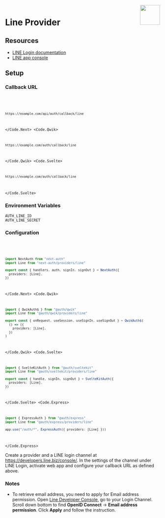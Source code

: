 
<img align="right" src="/img/providers/line.svg" height="64" width="64" />

# Line Provider

## Resources

- [LINE Login documentation](https://developers.line.biz/en/docs/line-login/integrate-line-login/)
- [LINE app console](https://developers.line.biz/console/)

## Setup

### Callback URL

<Code>
  <Code.Next>

```bash
https://example.com/api/auth/callback/line
```

  </Code.Next>
  <Code.Qwik>

```bash
https://example.com/auth/callback/line
```

  </Code.Qwik>
  <Code.Svelte>

```bash
https://example.com/auth/callback/line
```

  </Code.Svelte>
</Code>

### Environment Variables

```
AUTH_LINE_ID
AUTH_LINE_SECRET
```

### Configuration

<Code>
  <Code.Next>

```ts filename="/auth.ts"
import NextAuth from "next-auth"
import Line from "next-auth/providers/line"

export const { handlers, auth, signIn, signOut } = NextAuth({
  providers: [Line],
})
```

  </Code.Next>
  <Code.Qwik>
  
```ts filename="/src/routes/plugin@auth.ts"
import { QwikAuth$ } from "@auth/qwik"
import Line from "@auth/qwik/providers/line"

export const { onRequest, useSession, useSignIn, useSignOut } = QwikAuth$(
  () => ({
    providers: [Line],
  })
)
```

  </Code.Qwik>
  <Code.Svelte>

```ts filename="/src/auth.ts"
import { SvelteKitAuth } from "@auth/sveltekit"
import Line from "@auth/sveltekit/providers/line"

export const { handle, signIn, signOut } = SvelteKitAuth({
  providers: [Line],
})
```

  </Code.Svelte>
  <Code.Express>

```ts filename="/src/app.ts"
import { ExpressAuth } from "@auth/express"
import Line from "@auth/express/providers/line"

app.use("/auth/*", ExpressAuth({ providers: [Line] }))
```

  </Code.Express>
</Code>

Create a provider and a LINE login channel at https://developers.line.biz/console/. In the settings of the channel under LINE Login, activate web app and configure your callback URL as defined above.

### Notes

- To retrieve email address, you need to apply for Email address permission. Open [Line Developer Console](https://developers.line.biz/console/), go to your Login Channel. Scroll down bottom to find **OpenID Connect** -> **Email address permission**. Click **Apply** and follow the instruction.
